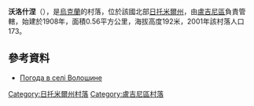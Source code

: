 {{coord|51|9|37|N|28|13|51|E|scale:30000|display=title}}

'''沃洛什涅'''（{{lang-uk|Волошине}}），是[[烏克蘭|烏克蘭]]的村落，位於該國北部[[日托米爾州|日托米爾州]]，由[[盧吉尼區|盧吉尼區]]負責管轄，始建於1908年，面積0.56平方公里，海拔高度192米，2001年該村落人口173。

==參考資料==
* [http://weather.in.ua/ua/zhitomirskaja/4517 Погода в селі Волошине] {{Wayback|url=http://weather.in.ua/ua/zhitomirskaja/4517 |date=20111219161329 }}

{{DEFAULTSORT:Волошине}}
[[Category:日托米爾州村落|Category:日托米爾州村落]]
[[Category:盧吉尼區村落|Category:盧吉尼區村落]]


{{Zhytomyr-geo-stub}}